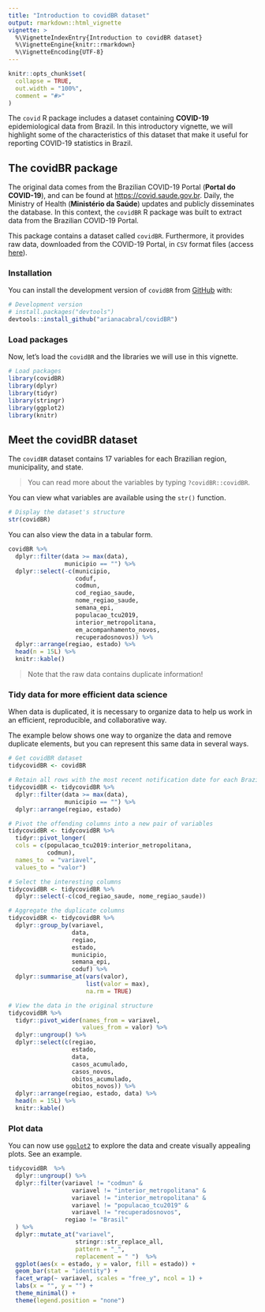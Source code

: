 ```yaml
---
title: "Introduction to covidBR dataset"
output: rmarkdown::html_vignette
vignette: >
  %\VignetteIndexEntry{Introduction to covidBR dataset}
  %\VignetteEngine{knitr::rmarkdown}
  %\VignetteEncoding{UTF-8}
---
```


```r
knitr::opts_chunk$set(
  collapse = TRUE,
  out.width = "100%",
  comment = "#>"
)
```

The `covid` R package includes a dataset containing **COVID-19** epidemiological data from Brazil. In this introductory vignette, we will highlight some of the characteristics of this dataset that make it useful for reporting COVID-19 statistics in Brazil.

## The covidBR package

The original data comes from the Brazilian COVID-19 Portal (**Portal do COVID-19**), and can be found at <https://covid.saude.gov.br>. Daily, the Ministry of Health (**Ministério da Saúde**) updates and publicly disseminates the database. In this context, the `covidBR` R package was built to extract data from the Brazilian COVID-19 Portal.  

This package contains a dataset called `covidBR`.
Furthermore, it provides raw data, downloaded from the COVID-19 Portal, in `CSV` format files (access [here](https://github.com/arianacabral/covidBR/tree/master/inst/extdata)). 

### Installation 

You can install the development version of `covidBR` from [GitHub](https://github.com/) with:

```r
# Development version
# install.packages("devtools")
devtools::install_github("arianacabral/covidBR")
```

### Load packages

Now, let's load the `covidBR` and the libraries we will use in this vignette.

```r
# Load packages
library(covidBR)
library(dplyr)
library(tidyr)
library(stringr)
library(ggplot2)
library(knitr)
```

## Meet the covidBR dataset

The `covidBR` dataset contains 17 variables for each Brazilian region, municipality, and state. 

> You can read more about the variables by typing `?covidBR::covidBR`.

You can view what variables are available using the `str()` function.

```r
# Display the dataset's structure
str(covidBR)
```

You can also view the data in a tabular form.

```r
covidBR %>%
  dplyr::filter(data >= max(data),
                municipio == "") %>%
  dplyr::select(-c(municipio, 
                   coduf,
                   codmun, 
                   cod_regiao_saude,
                   nome_regiao_saude,
                   semana_epi,
                   populacao_tcu2019,
                   interior_metropolitana,
                   em_acompanhamento_novos,
                   recuperadosnovos)) %>%
  dplyr::arrange(regiao, estado) %>% 
  head(n = 15L) %>% 
  knitr::kable()
```

> Note that the raw data contains duplicate information!

### Tidy data for more efficient data science 

When data is duplicated, it is necessary to organize data to help us work in an efficient, reproducible, and collaborative way. 

The example below shows one way to organize the data and remove duplicate elements, but you can represent this same data in several ways.

```r
# Get covidBR dataset
tidycovidBR <- covidBR

# Retain all rows with the most recent notification date for each Brazilian state.
tidycovidBR <- tidycovidBR %>% 
  dplyr::filter(data >= max(data),
                municipio == "") %>%
  dplyr::arrange(regiao, estado)  

# Pivot the offending columns into a new pair of variables
tidycovidBR <- tidycovidBR %>% 
  tidyr::pivot_longer(
  cols = c(populacao_tcu2019:interior_metropolitana,
           codmun),
  names_to  = "variavel",
  values_to = "valor")

# Select the interesting columns
tidycovidBR <- tidycovidBR %>% 
  dplyr::select(-c(cod_regiao_saude, nome_regiao_saude))

# Aggregate the duplicate columns
tidycovidBR <- tidycovidBR %>% 
  dplyr::group_by(variavel,
                  data,
                  regiao,
                  estado,
                  municipio,
                  semana_epi,
                  coduf) %>% 
  dplyr::summarise_at(vars(valor),
                      list(valor = max), 
                      na.rm = TRUE)

# View the data in the original structure
tidycovidBR %>% 
  tidyr::pivot_wider(names_from = variavel, 
                     values_from = valor) %>%
  dplyr::ungroup() %>%  
  dplyr::select(c(regiao,
                  estado,
                  data,
                  casos_acumulado,
                  casos_novos,
                  obitos_acumulado,
                  obitos_novos)) %>% 
  dplyr::arrange(regiao, estado, data) %>% 
  head(n = 15L) %>% 
  knitr::kable()

```

### Plot data

You can now use [`ggplot2`](https://ggplot2.tidyverse.org/index.html) to explore the data and create visually appealing plots. See an example.

```r
tidycovidBR  %>% 
  dplyr::ungroup() %>% 
  dplyr::filter(variavel != "codmun" &
                  variavel != "interior_metropolitana" &
                  variavel != "interior_metropolitana" & 
                  variavel != "populacao_tcu2019" &
                  variavel != "recuperadosnovos", 
                regiao != "Brasil"
  ) %>%  
  dplyr::mutate_at("variavel", 
                   stringr::str_replace_all,
                   pattern = "_",
                   replacement = " ")  %>% 
  ggplot(aes(x = estado, y = valor, fill = estado)) + 
  geom_bar(stat = "identity") +
  facet_wrap(~ variavel, scales = "free_y", ncol = 1) + 
  labs(x = "", y = "") + 
  theme_minimal() + 
  theme(legend.position = "none")
```
